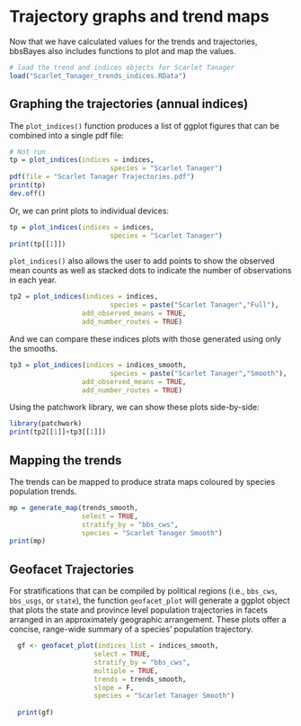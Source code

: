 # Trajectory graphs and trend maps {#GraphMap}

Now that we have calculated values for the trends and trajectories, bbsBayes also includes functions to plot and map the values.

```r
# load the trend and indices objects for Scarlet Tanager
load("Scarlet_Tanager_trends_indices.RData")
```

## Graphing the trajectories (annual indices)

The `plot_indices()` function produces a list of ggplot figures that can be combined into a single pdf file:
``` r
# Not run
tp = plot_indices(indices = indices,
                         species = "Scarlet Tanager")
pdf(file = "Scarlet Tanager Trajectories.pdf")
print(tp)
dev.off()
```

Or, we can print plots to individual devices:

``` r
tp = plot_indices(indices = indices,
                         species = "Scarlet Tanager")
print(tp[[1]])
```

`plot_indices()` also allows the user to add points to show the observed mean counts as well as stacked dots to indicate the number of observations in each year.

``` r
tp2 = plot_indices(indices = indices,
                         species = paste("Scarlet Tanager","Full"),
                  add_observed_means = TRUE,
                  add_number_routes = TRUE)

```

And we can compare these indices plots with those generated using only the smooths.

``` r
tp3 = plot_indices(indices = indices_smooth,
                         species = paste("Scarlet Tanager","Smooth"),
                  add_observed_means = TRUE,
                  add_number_routes = TRUE)

```

Using the patchwork library, we can show these plots side-by-side:
```r
library(patchwork)
print(tp2[[1]]+tp3[[1]])
```



## Mapping the trends


The trends can be mapped to produce strata maps coloured by species population trends.

``` r
mp = generate_map(trends_smooth,
                  select = TRUE,
                  stratify_by = "bbs_cws",
                  species = "Scarlet Tanager Smooth")
print(mp)
```

## Geofacet Trajectories


For stratifications that can be compiled by political regions (i.e., `bbs_cws`, `bbs_usgs`, or `state`), the function `geofacet_plot` will generate a ggplot object that plots the state and province level population trajectories in facets arranged in an approximately geographic arrangement. These plots offer a concise, range-wide summary of a species' population trajectory.

``` r
  gf <- geofacet_plot(indices_list = indices_smooth,
                     select = TRUE,
                     stratify_by = "bbs_cws",
                     multiple = TRUE,
                     trends = trends_smooth,
                     slope = F,
                     species = "Scarlet Tanager Smooth")
  
  print(gf)
```






